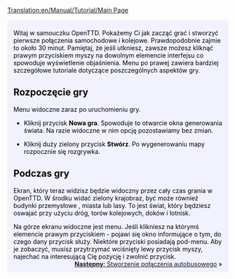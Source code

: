 [[Translation:en/Manual/Tutorial/Main Page]]

{{en/Tabs|5|1
|pl/Manual/Tutorial/Main Page|1. Zaczynamy<!--
-->|pl/Manual/Tutorial/Autobusy|2. Autobusy<!--
-->|pl/Manual/Tutorial/Pociagi|3. Pociągi<!--
-->|pl/Manual/Tutorial/Samoloty|4. Samoloty<!--
-->|pl/Manual/Tutorial/Podsumowanie|5. Podsumowanie}}
<div style="padding:.5em 1em 1em 1em; border-top:none; background-color:#f1f2fe; color:#000;">
{{pl/Manual/Tutorial/Tutorial}}
Witaj w samouczku OpenTTD. Pokażemy Ci jak zacząć grać i stworzyć pierwsze połączenia samochodowe i kolejowe. Prawdopodobnie zajmie to około 30 minut. Pamiętaj, że jeśli utkniesz, zawsze możesz kliknąć prawym przyciskiem myszy na dowolnym elemencie interfejsu co spowoduje wyświetlenie objaśnienia. Menu po prawej zawiera bardziej szczegółowe tutoriale dotyczące poszczególnych aspektów gry.

==Rozpoczęcie gry==
{{en/Phototable|[[File:pl/Manual/Tutorial/1.3.3 main menu.png]]|Główne menu OpenTTD|center}}
Menu widoczne zaraz po uruchomieniu gry. 

*Kliknij przycisk '''Nowa gra'''. Spowoduje to otwarcie okna generowania świata. Na razie widoczne w nim opcję pozostawiamy bez zmian.
{{en/Phototable|[[File:pl/Manual/Tutorial/Worldgen 1.3.3.png]]|Okno generowania świata. Cztery obrazki na górze pozwalają Ci na wybranie klimatu. Na razie nie będziemy zmieniać żadnych ustawień.|center}}


*Kliknij duży zielony przycisk '''Stwórz'''. Po wygenerowaniu mapy rozpocznie się rozgrywka.

==Podczas gry==
{{en/Phototable|[[File:pl/Manual/Tutorial/Worldgen 1.3.3.png|320px]]|Zaraz po rozpoczęciu gry.|right}}
Ekran, który teraz widzisz będzie widoczny przez cały czas grania w OpenTTD. W środku widać zielony krajobraz, być może również budynki przemysłowe , miasta lub lasy. To jest świat, który będziesz oswajać przy użyciu dróg, torów kolejowych, doków i lotnisk.

Na górze ekranu widoczne jest menu. Jeśli klikniesz na którymś elemencie prawym przyciskiem - pojawi się okno informujące o tym, do czego dany przycisk służy. Niektóre przyciski posiadają pod-menu. Aby je zobaczyć, musisz przytrzymać wciśnięty lewy przycisk myszy, najechać na interesującą Cię pozycję i zwolnić przycisk.
<br style="clear:both;">
<span style="float: right">[[pl/Manual/Tutorial/Autobusy|'''Następny''': Stworzenie połączenia autobusowego]] &raquo;</span>
</div>